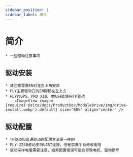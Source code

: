 ```yaml
---
sidebar_position: 1
sidebar_label: 简介
---
```




# 简介

    * 一些驱动注意事项


## 驱动安装

    * 请注意需要EN对准左上角安装
    * FLY主板驱动口的EN脚都在左上方
    * FLY的DP5、PRO X10、MMU只能使用TP驱动
        <ImageView image={require('@site/docs/ProductDoc/ModuleDrive/img/drive-install.webp').default} size="80%" align="center" />

## 驱动配置

    * TP驱动和普通驱动的配置方法是一样的
    * FLY-2240驱动支持UART连接，但是需要手动修改电阻
    * 驱动采样电阻需要注意，如果配置错误可能会导致电机、驱动损坏

